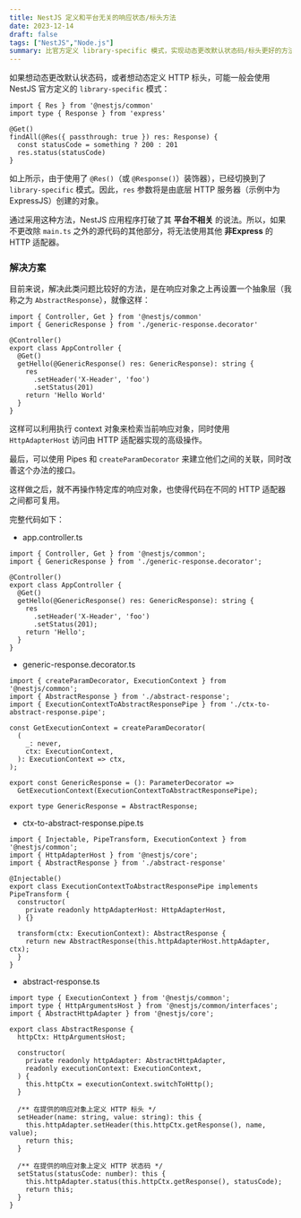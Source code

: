 ```yaml
---
title: NestJS 定义和平台无关的响应状态/标头方法
date: 2023-12-14
draft: false
tags: ["NestJS","Node.js"]
summary: 比官方定义 library-specific 模式，实现动态更改默认状态码/标头更好的方法，做到真正的 platform agnosticism
---
```


如果想动态更改默认状态码，或者想动态定义 HTTP 标头，可能一般会使用 NestJS 官方定义的 `library-specific` 模式：

```
import { Res } from '@nestjs/common'
import type { Response } from 'express'

@Get()
findAll(@Res({ passthrough: true }) res: Response) {
  const statusCode = something ? 200 : 201
  res.status(statusCode)
}
```

如上所示，由于使用了 `@Res()`（或 `@Response()`）装饰器），已经切换到了 `library-specific` 模式。因此，`res` 参数将是由底层 HTTP 服务器（示例中为 ExpressJS）创建的对象。

通过采用这种方法，NestJS 应用程序打破了其 **平台不相关** 的说法。所以，如果不更改除 `main.ts` 之外的源代码的其他部分，将无法使用其他 **非Express** 的 HTTP 适配器。

### 解决方案

目前来说，解决此类问题比较好的方法，是在响应对象之上再设置一个抽象层（我称之为 `AbstractResponse`），就像这样：

```
import { Controller, Get } from '@nestjs/common'
import { GenericResponse } from './generic-response.decorator'

@Controller()
export class AppController {
  @Get()
  getHello(@GenericResponse() res: GenericResponse): string {
    res
      .setHeader('X-Header', 'foo')
      .setStatus(201)
    return 'Hello World'
  }
}
```

这样可以利用执行 context 对象来检索当前响应对象，同时使用 `HttpAdapterHost` 访问由 HTTP 适配器实现的高级操作。

最后，可以使用 Pipes 和 `createParamDecorator` 来建立他们之间的关联，同时改善这个办法的接口。

这样做之后，就不再操作特定库的响应对象，也使得代码在不同的 HTTP 适配器之间都可复用。

完整代码如下：

- app.controller.ts

```
import { Controller, Get } from '@nestjs/common';
import { GenericResponse } from './generic-response.decorator';

@Controller()
export class AppController {
  @Get()
  getHello(@GenericResponse() res: GenericResponse): string {
    res
      .setHeader('X-Header', 'foo')
      .setStatus(201);
    return 'Hello';
  }
}
```

- generic-response.decorator.ts

```
import { createParamDecorator, ExecutionContext } from '@nestjs/common';
import { AbstractResponse } from './abstract-response';
import { ExecutionContextToAbstractResponsePipe } from './ctx-to-abstract-response.pipe';

const GetExecutionContext = createParamDecorator(
  (
    _: never,
    ctx: ExecutionContext,
  ): ExecutionContext => ctx,
);

export const GenericResponse = (): ParameterDecorator =>
  GetExecutionContext(ExecutionContextToAbstractResponsePipe);

export type GenericResponse = AbstractResponse;
```

- ctx-to-abstract-response.pipe.ts

```
import { Injectable, PipeTransform, ExecutionContext } from '@nestjs/common';
import { HttpAdapterHost } from '@nestjs/core';
import { AbstractResponse } from './abstract-response'

@Injectable()
export class ExecutionContextToAbstractResponsePipe implements PipeTransform {
  constructor(
    private readonly httpAdapterHost: HttpAdapterHost,
  ) {}

  transform(ctx: ExecutionContext): AbstractResponse {
    return new AbstractResponse(this.httpAdapterHost.httpAdapter, ctx);
  }
}
```

- abstract-response.ts

```
import type { ExecutionContext } from '@nestjs/common';
import type { HttpArgumentsHost } from '@nestjs/common/interfaces';
import { AbstractHttpAdapter } from '@nestjs/core';

export class AbstractResponse {
  httpCtx: HttpArgumentsHost;

  constructor(
    private readonly httpAdapter: AbstractHttpAdapter,
    readonly executionContext: ExecutionContext,
  ) {
    this.httpCtx = executionContext.switchToHttp();
  }

  /** 在提供的响应对象上定义 HTTP 标头 */
  setHeader(name: string, value: string): this {
    this.httpAdapter.setHeader(this.httpCtx.getResponse(), name, value);
    return this;
  }

  /** 在提供的响应对象上定义 HTTP 状态码 */
  setStatus(statusCode: number): this {
    this.httpAdapter.status(this.httpCtx.getResponse(), statusCode);
    return this;
  }
}
```